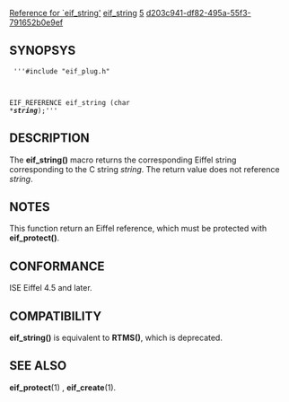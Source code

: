 [[Property:title|Reference for `eif_string']]
[[Property:link_title|eif_string]]
[[Property:weight|5]]
[[Property:uuid|d203c941-df82-495a-55f3-791652b0e9ef]]
==SYNOPSYS==
<code>
'''#include "eif_plug.h"

EIF_REFERENCE eif_string (char *''' ''string''''');'''</code>

==DESCRIPTION==
The '''eif_string()''' macro returns the corresponding Eiffel string corresponding to the C string ''string''. 
The return value does not reference ''string''. 

==NOTES==
This function return an Eiffel reference, which must be protected with '''eif_protect()'''. 
==CONFORMANCE==
ISE Eiffel 4.5 and later. 
==COMPATIBILITY==
'''eif_string()''' is equivalent to '''RTMS()''', which is deprecated. 
==SEE ALSO==
'''eif_protect'''(1) , '''eif_create'''(1). 



